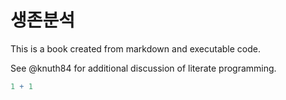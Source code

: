 # 생존분석

This is a book created from markdown and executable code.

See @knuth84 for additional discussion of literate programming.

```r
1 + 1
```
